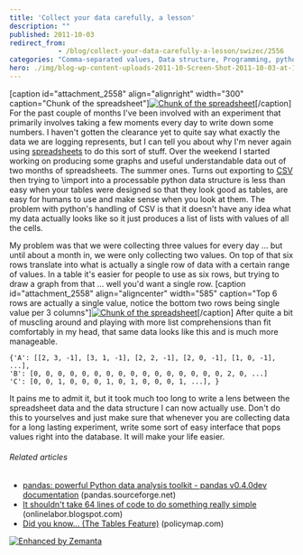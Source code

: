 ```yaml
---
title: 'Collect your data carefully, a lesson'
description: ""
published: 2011-10-03
redirect_from: 
            - /blog/collect-your-data-carefully-a-lesson/swizec/2556
categories: "Comma-separated values, Data structure, Programming, python, Spreadsheet, Uncategorized"
hero: ./img/blog-wp-content-uploads-2011-10-Screen-Shot-2011-10-03-at-11.50.58-AM-300x185.png
---
```

\[caption id=&quot;attachment_2558&quot; align=&quot;alignright&quot; width=&quot;300&quot; caption=&quot;Chunk of the spreadsheet&quot;][![](./img/blog-wp-content-uploads-2011-10-Screen-Shot-2011-10-03-at-11.50.58-AM-300x185.png "Chunk of the spreadsheet")](./img/blog-wp-content-uploads-2011-10-Screen-Shot-2011-10-03-at-11.50.58-AM.png)\[/caption] For the past couple of months I&#x27;ve been involved with an experiment that primarily involves taking a few moments every day to write down some numbers. I haven&#x27;t gotten the clearance yet to quite say what exactly the data we are logging represents, but I can tell you about why I&#x27;m never again using [spreadsheets](http://en.wikipedia.org/wiki/Spreadsheet "Spreadsheet") to do this sort of stuff. Over the weekend I started working on producing some graphs and useful understandable data out of two months of spreadsheets. The summer ones. Turns out exporting to [CSV](http://en.wikipedia.org/wiki/Comma-separated_values "Comma-separated values") then trying to \\import into a processable python data structure is less than easy when your tables were designed so that they look good as tables, are easy for humans to use and make sense when you look at them. The problem with python&#x27;s handling of CSV is that it doesn&#x27;t have any idea what my data actually looks like so it just produces a list of lists with values of all the cells.

<!--more-->

My problem was that we were collecting three values for every day ... but until about a month in, we were only collecting two values. On top of that six rows translate into what is actually a single row of data with a certain range of values. In a table it&#x27;s easier for people to use as six rows, but trying to draw a graph from that ... well you&#x27;d want a single row. \[caption id=&quot;attachment_2558&quot; align=&quot;aligncenter&quot; width=&quot;585&quot; caption=&quot;Top 6 rows are actually a single value, notice the bottom two rows being single value per 3 columns&quot;][![](http://swizec.com/blog/wp-content/uploads/2011/10/Screen-Shot-2011-10-03-at-11.50.58-AM.png "Chunk of the spreadsheet")](http://swizec.com/blog/wp-content/uploads/2011/10/Screen-Shot-2011-10-03-at-11.50.58-AM.png)\[/caption] After quite a bit of muscling around and playing with more list comprehensions than fit comfortably in my head, that same data looks like this and is much more manageable.

```
{'A': [[2, 3, -1], [3, 1, -1], [2, 2, -1], [2, 0, -1], [1, 0, -1], ...], 
'B': [0, 0, 0, 0, 0, 0, 0, 0, 0, 0, 0, 0, 0, 0, 0, 0, 2, 0, ...]
'C': [0, 0, 1, 0, 0, 0, 1, 0, 1, 0, 0, 0, 1, ...], }
```

It pains me to admit it, but it took much too long to write a lens between the spreadsheet data and the data structure I can now actually use. Don&#x27;t do this to yourselves and just make sure that whenever you are collecting data for a long lasting experiment, write some sort of easy interface that pops values right into the database. It will make your life easier.

###### Related articles

- [pandas: powerful Python data analysis toolkit - pandas v0.4.0dev documentation](http://pandas.sourceforge.net/index.html) (pandas.sourceforge.net)
- [It shouldn&#x27;t take 64 lines of code to do something really simple](http://onlinelabor.blogspot.com/2011/10/all-public-government-data-should-be.html) (onlinelabor.blogspot.com)
- [Did you know... (The Tables Feature)](http://www.policymap.com/blog/2011/09/did-you-know%25e2%2580%25a6-the-tables-feature/) (policymap.com)

[![Enhanced by Zemanta](http://img.zemanta.com/zemified_e.png?x-id=6763b2a6-71a6-4197-ac66-b441664e2bfc)](http://www.zemanta.com/ "Enhanced by Zemanta")